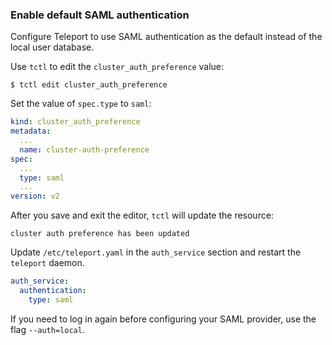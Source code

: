 ### Enable default SAML authentication

Configure Teleport to use SAML authentication as the default instead of the local
user database.


<Tabs>
<TabItem scope={["cloud"]} label="Dynamic Resources (All Editions)">

Use `tctl` to edit the `cluster_auth_preference` value:

```code
$ tctl edit cluster_auth_preference
```

Set the value of `spec.type` to `saml`:

```yaml
kind: cluster_auth_preference
metadata:
  ...
  name: cluster-auth-preference
spec:
  ...
  type: saml
  ...
version: v2
```

After you save and exit the editor, `tctl` will update the resource:

```text
cluster auth preference has been updated
```

</TabItem>
<TabItem label="Static Config (Self-Hosted)" scope={["enterprise"]}>

Update `/etc/teleport.yaml` in the `auth_service` section and restart the `teleport` daemon.

```yaml
auth_service:
  authentication:
    type: saml
```

</TabItem>
</Tabs>

<Admonition type="tip">

If you need to log in again before configuring your SAML provider, use the flag <nobr>`--auth=local`</nobr>.

</Admonition>
